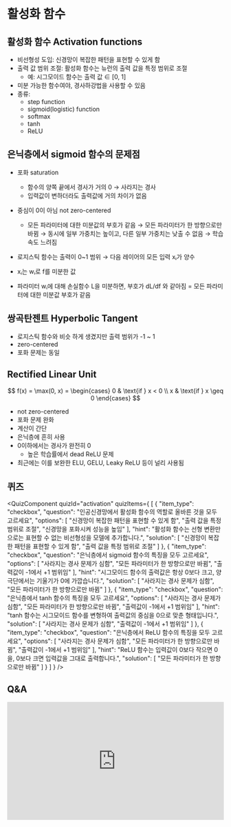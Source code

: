 # 활성화 함수

## 활성화 함수 Activation functions
*   비선형성 도입: 신경망이 복잡한 패턴을 표현할 수 있게 함
*   출력 값 범위 조절: 활성화 함수는 뉴런의 출력 값을 특정 범위로 조절
    *   예: 시그모이드 함수는 출력 값 ∈ [0, 1]
*   미분 가능한 함수여야, 경사하강법을 사용할 수 있음
*   종류:
    *   step function
    *   sigmoid(logistic) function
    *   softmax
    *   tanh
    *   ReLU

## 은닉층에서 sigmoid 함수의 문제점
*   포화 saturation
    *   함수의 양쪽 끝에서 경사가 거의 0 → 사라지는 경사
    *   입력값이 변하더라도 출력값에 거의 차이가 없음
*   중심이 0이 아님 not zero-centered
    *   모든 파라미터에 대한 미분값의 부호가 같음
        → 모든 파라미터가 한 방향으로만 바뀜
        → 동시에 일부 가중치는 높이고, 다른 일부 가중치는 낮출 수 없음
        → 학습 속도 느려짐

*   로지스틱 함수는 출력이 0~1 범위 → 다음 레이어의 모든 입력 xᵢ가 양수
*   xᵢ는 wᵢ로 f를 미분한 값
*   파라미터 wᵢ에 대해 손실함수 L을 미분하면, 부호가 dL/df 와 같아짐 = 모든 파라미터에 대한 미분값 부호가 같음

## 쌍곡탄젠트 Hyperbolic Tangent
*   로지스틱 함수와 비슷 하게 생겼지만 출력 범위가 -1 ~ 1
*   zero-centered
*   포화 문제는 동일

## Rectified Linear Unit

$$
f(x) = \max(0, x) = \begin{cases}
0 & \text{if } x < 0 \\
x & \text{if } x \geq 0
\end{cases}
$$

*   not zero-centered
*   포화 문제 완화
*   계산이 간단
*   은닉층에 흔히 사용
*   0이하에서는 경사가 완전히 0
    *   높은 학습률에서 dead ReLU 문제
*   최근에는 이를 보완한 ELU, GELU, Leaky ReLU 등이 널리 사용됨

## 퀴즈


<QuizComponent quizId="activation" quizItems={
    [
    {
        "item_type": "checkbox",
        "question": "인공신경망에서 활성화 함수의 역할로 올바른 것을 모두 고르세요",
        "options": [
            "신경망이 복잡한 패턴을 표현할 수 있게 함",
            "출력 값을 특정 범위로 조절",
            "신경망을 포화시켜 성능을 높임"
        ],
        "hint": "활성화 함수는 선형 변환만으로는 표현할 수 없는 비선형성을 모델에 추가합니다.",
        "solution": [
            "신경망이 복잡한 패턴을 표현할 수 있게 함",
            "출력 값을 특정 범위로 조절"
        ]
    },
    {
        "item_type": "checkbox",
        "question": "은닉층에서 sigmoid 함수의 특징을 모두 고르세요",
        "options": [
            "사라지는 경사 문제가 심함",
            "모든 파라미터가 한 방향으로만 바뀜",
            "출력값이 -1에서 +1 범위임"
        ],
        "hint": "시그모이드 함수의 출력값은 항상 0보다 크고, 양 극단에서는 기울기가 0에 가깝습니다.",
        "solution": [
            "사라지는 경사 문제가 심함",
            "모든 파라미터가 한 방향으로만 바뀜"
        ]
    },
    {
        "item_type": "checkbox",
        "question": "은닉층에서 tanh 함수의 특징을 모두 고르세요",
        "options": [
            "사라지는 경사 문제가 심함",
            "모든 파라미터가 한 방향으로만 바뀜",
            "출력값이 -1에서 +1 범위임"
        ],
        "hint": "tanh 함수는 시그모이드 함수를 변형하여 출력값의 중심을 0으로 맞춘 형태입니다.",
        "solution": [
            "사라지는 경사 문제가 심함",
            "출력값이 -1에서 +1 범위임"
        ]
    },
    {
        "item_type": "checkbox",
        "question": "은닉층에서 ReLU 함수의 특징을 모두 고르세요",
        "options": [
            "사라지는 경사 문제가 심함",
            "모든 파라미터가 한 방향으로만 바뀜",
            "출력값이 -1에서 +1 범위임"
        ],
        "hint": "ReLU 함수는 입력값이 0보다 작으면 0을, 0보다 크면 입력값을 그대로 출력합니다.",
        "solution": [
            "모든 파라미터가 한 방향으로만 바뀜"
        ]
    }
    ]
} />


## Q&A
<iframe src="https://tally.so/embed/wbOOKg?alignLeft=1&hideTitle=1&transparentBackground=1&dynamicHeight=0" loading="lazy" width="100%" height="274" frameborder="0" marginheight="0" marginwidth="0" title="Q&A"></iframe>